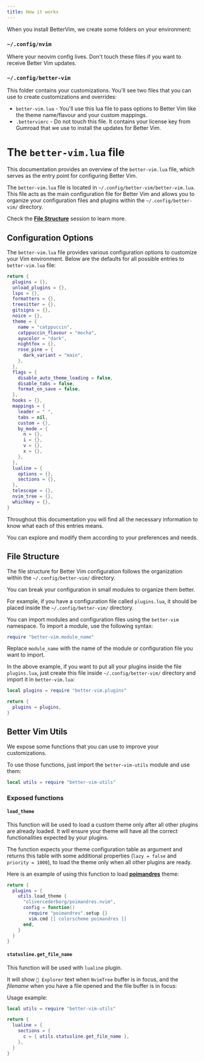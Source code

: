 ```yaml
---
title: How it works
---
```

When you install BetterVim, we create some folders on your environment:

### `~/.config/nvim`
Where your neovim config lives. Don't touch these files if you want to receive Better Vim updates.

### `~/.config/better-vim`
This folder contains your customizations. You'll see two files that you can use to create customizations and overrides:
- `better-vim.lua` - You'll use this lua file to pass options to Better Vim like the theme name/flavour and your custom mappings.
- `.bettervimrc` - Do not touch this file. It contains your license key from Gumroad that we use to install the updates for Better Vim.

# The `better-vim.lua` file

This documentation provides an overview of the `better-vim.lua` file, which serves
as the entry point for configuring Better Vim.

The `better-vim.lua` file is located in `~/.config/better-vim/better-vim.lua`.
This file acts as the main configuration file for Better Vim and allows you to
organize your configuration files and plugins within the `~/.config/better-vim/`
directory.

Check the [**File Structure**](#file-structure) session to learn more.

## Configuration Options

The `better-vim.lua` file provides various configuration options to customize your
Vim environment. Below are the defaults for all possible entries to `better-vim.lua` file:

```lua
return {
  plugins = {},
  unload_plugins = {},
  lsps = {},
  formatters = {},
  treesitter = {},
  gitsigns = {},
  noice = {},
  theme = {
    name = "catppuccin",
    catppuccin_flavour = "mocha",
    ayucolor = "dark",
    nightfox = {},
    rose_pine = {
      dark_variant = "main",
    },
  },
  flags = {
    disable_auto_theme_loading = false,
    disable_tabs = false,
    format_on_save = false,
  },
  hooks = {},
  mappings = {
    leader = " ",
    tabs = nil,
    custom = {},
    by_mode = {
      n = {},
      i = {},
      v = {},
      x = {},
    },
  },
  lualine = {
    options = {},
    sections = {},
  },
  telescope = {},
  nvim_tree = {},
  whichkey = {},
}
```

Throughout this documentation you will find all the necessary information to know
what each of this entries means.

You can explore and modify them according to your preferences and needs.

## File Structure

The file structure for Better Vim configuration follows the organization within
the `~/.config/better-vim/` directory.

You can break your configuration in small modules to organize them better.

For example, if you have a configuration file called `plugins.lua`, it should be
placed inside the `~/.config/better-vim/` directory.

You can import modules and configuration files using the `better-vim` namespace.
To import a module, use the following syntax:

```lua plugins.lua
require "better-vim.module_name"
```

Replace `module_name` with the name of the module or configuration file you want
to import.

In the above example, if you want to put all your plugins inside
the file `plugins.lua`, just create this file inside `~/.config/better-vim/` directory
and import it in `better-vim.lua`:

```lua better-vim.lua
local plugins = require "better-vim.plugins"

return {
  plugins = plugins,
}
```

## Better Vim Utils

We expose some functions that you can use to improve your customizations.

To use those functions, just import the `better-vim-utils` module and use them:

```lua better-vim.lua
local utils = require "better-vim-utils"
```

### Exposed functions

#### `load_theme`

This function will be used to load a custom theme only after all other plugins are already loaded.
It will ensure your theme will have all the correct functionalities expected by your plugins.

The function expects your theme configuration table as argument and returns this table with
some additional properties (`lazy = false` and `priority = 1000`), to load the theme only when all other plugins are ready.

Here is an example of using this function to load [**poimandres**](https://github.com/olivercederborg/poimandres.nvim) theme:

```lua better-vim.lua
return {
  plugins = {
    utils.load_theme {
      "olivercederborg/poimandres.nvim",
      config = function()
        require "poimandres".setup {}
        vim.cmd [[ colorscheme poimandres ]]
      end,
    }
  }
}
```

#### `statusline.get_file_name`

This function will be used with `lualine` plugin. 

It will show ` Explorer` text when `NvimTree` buffer is in focus, and the 
_filename_ when you have a file opened and the file buffer is in focus:

Usage example:

```lua better-vim.lua
local utils = require "better-vim-utils"

return {
  lualine = {
    sections = {
      c = { utils.statusline.get_file_name },
    },
  }
}
```
